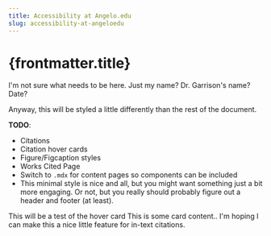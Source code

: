 ```yaml
---
title: Accessibility at Angelo.edu
slug: accessibility-at-angeloedu
---
```



# {frontmatter.title}

I'm not sure what needs to be here. Just my name? Dr. Garrison's name? Date?

Anyway, this will be styled a little differently than the rest of the document.

__TODO__:
- Citations
- Citation hover cards
- Figure/Figcaption styles
- Works Cited Page
- Switch to `.mdx` for content pages so components can be included
- This minimal style is nice and all, but you might want something just a bit more engaging. Or not, but you really should probably figure out a header and footer (at least).

This will be a test of the 
<CardLink href="#automated-results" title="Card Title">hover card <span class="hover-card" slot="card-content">This is some card content.</span></CardLink>. I'm hoping I can make this a nice little feature for in-text citations.